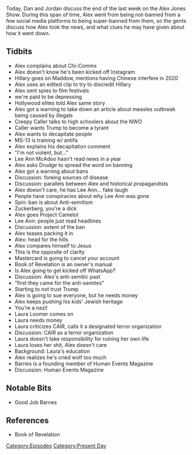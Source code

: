 {{DEFAULTSORT:
    #_EPISODE_0293:May 2-3, 2019
}}{{Episode
    | title             = May 2-3, 2019
    | caption           = [https://knowledgefight.libsyn.com/knowledge-fight-may-2-3-2019 Listen to this episode on Libsyn]
    | episodeNumber     = 293
    | length            = 02:25:10
    | airDate           = May 6, 2019
    | coverageStartDate = May 2, 2019
    | coverageEndDate   = May 3, 2019
    | episodeType       = [[:Category:Present Day|Present Day]]
    | appearance        = [[Hillary Clinton]], [[Rachel Maddow]], [[Lee Ann McAdoo]], [[Mark Zuckerberg]], [[Laura Loomer]], [[Robert Barnes]]
    | oocDrop           = Fish oil is liquid energy
    | previousEpisode   = [[292: January 14, 2013]]
    | nextEpisode       = [[294: January 15-16, 2013]]
}}

{{Stub}}

Today, Dan and Jordan discuss the end of the last week on the Alex Jones Show. During this span of time, Alex went from being not-banned from a few social media platforms to being super-banned from them, so the gents discuss how Alex took the news, and what clues he may have given about how it went down.

==Tidbits==

*Alex complains about Chi-Comms
*Alex doesn't know he's been kicked off Instagram
*Hillary goes on Maddow, mentions having Chinese interfere in 2020
*Alex uses an edited clip to try to discredit Hillary
*Alex sent spies to film festivals
*we're paid to be depressing
*Hollywood elites told Alex same story
*Alex got a warning to take down an article about measles outbreak being caused by illegals
*Creepy Caller talks to high schoolers about the NWO
*Caller wants Trump to become a tyrant
*Alex wants to decapitate people
*MS-13 is training w/ antifa
*Alex explains his decapitation comment
*"I'm not violent, but..."
*Lee Ann McAdoo hasn't read news in a year
*Alex asks Drudge to spread the word on banning
*Alex got a warning about bans
*Discussion: foreing sources of disease
*Discussion: parallels between Alex and historical propagandists
*Alex doesn't care, he has Lee Ann... fake laugh
*People have conspiracies about why Lee Ann was gone
*Spin: ban is about Anti-semitism
*Zuckerberg, you're a dick
*Alex goes Project Camelot
*Lee Ann: people just read headlines
*Discussion: extent of the ban
*Alex teases packing it in
*Alex: head for the hills
*Alex compares himself to Jesus
*This is the opposite of clarity
*Mastercard is going to cancel your account
*Book of Revelation is an owner's manual
*Is Alex going to get kicked off WhatsApp?
*Discussion: Alex's anti-semitic past
*"first they came for the anti-semites"
*Starting to not trust Trump
*Alex is going to sue everyone, but he needs money
*Alex keeps pushing his kids' Jewish heritage
*You're a nazi!
*Laura Loomer comes on
*Laura needs money
*Laura criticizes CAIR, calls it a designated terror organization
*Discussion: CAIR as a terror organization
*Laura doesn't take responsibility for ruining her own life
*Laura loses her shit, Alex doesn't care
*Background: Laura's education
*Alex realizes he's cried wolf too much
*Barnes is a founding member of Human Events Magazine
*Discussion: Human Events Magazine

==Notable Bits==

*Good Job Barnes

==References==

*Book of Revelation

[[Category:Episodes]]
[[Category:Present Day]]